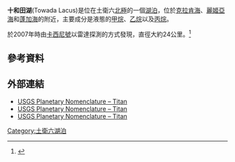 {{Infobox feature on Titan
|name=Towada Lacus
|image=[[image:Towada_Lacus_on_Titan.jpg|250px]]
|caption=土衛六北極區表面[[合成孔徑雷達|合成孔徑雷達]]假色影像，可見十和田湖。
|type=湖泊
|latitude=71.4
|N_or_S=N
|longitude=244.2
|E_or_W=W
|diameter=24公里
|eponym=[[十和田湖|十和田湖]]
}}

'''十和田湖'''(Towada Lacus)是位在土衛六[[北極|北極]]的一個[[土衛六湖泊|湖泊]]，位於[[克拉肯海|克拉肯海]]、[[麗姬亞海|麗姬亞海]]和[[蓬加海|蓬加海]]的附近，主要成分是液態的[[甲烷|甲烷]]、[[乙烷|乙烷]]以及[[丙烷|丙烷]]。

於2007年時由[[卡西尼號|卡西尼號]]以雷達探測的方式發現，直徑大約24公里。<ref name=USGS>{{Cite web |url=http://planetarynames.wr.usgs.gov/Feature/14855 |title=Titan: Towada Lacus |accessdate=2013-05-03 |archive-date=2011-10-18 |archive-url=https://web.archive.org/web/20111018215050/http://planetarynames.wr.usgs.gov/Feature/14855 |dead-url=no }}</ref>

== 參考資料 ==
{{reflist}}

== 外部連結 ==
* [http://planetarynames.wr.usgs.gov/images/NP_lakes_low_noboundaries.pdf USGS Planetary Nomenclature – Titan]{{Wayback|url=http://planetarynames.wr.usgs.gov/images/NP_lakes_low_noboundaries.pdf |date=20170824052343 }}
* [http://planetarynames.wr.usgs.gov/images/Titan_comp.pdf USGS Planetary Nomenclature – Titan]{{Wayback|url=http://planetarynames.wr.usgs.gov/images/Titan_comp.pdf |date=20110605000443 }}
* [http://planetarynames.wr.usgs.gov/images/titan_VIMS_comp.pdf USGS Planetary Nomenclature – Titan]{{Wayback|url=http://planetarynames.wr.usgs.gov/images/titan_VIMS_comp.pdf |date=20130219034817 }}

{{土衛六}}
[[Category:土衛六湖泊|Category:土衛六湖泊]]